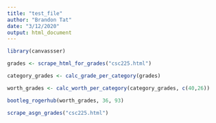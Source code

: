 ```yaml
---
title: "test_file"
author: "Brandon Tat"
date: "3/12/2020"
output: html_document
---
```


```r
library(canvassser)
```

```r
grades <- scrape_html_for_grades("csc225.html")

category_grades <- calc_grade_per_category(grades)

worth_grades <- calc_worth_per_category(category_grades, c(40,26))

bootleg_rogerhub(worth_grades, 36, 93)

scrape_asgn_grades("csc225.html")
```

